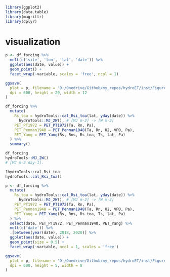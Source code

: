 ```r
library(ggplot2)
library(data.table)
library(magrittr)
library(dplyr)
```

# visualization

```r
p <- df_forcing %>% 
  melt(c('site', 'lon', 'lat', 'date')) %>% 
  ggplot(aes(date, value)) +
  geom_point() +
  facet_wrap(~variable, scales = 'free', ncol = 1)

ggsave(
  plot = p, filename = 'D:/Onedrive/Github/my_repos/hydroET/inst/Figures/Figure_df_forcing_ts.jpg',
  dpi = 600, height = 20, width = 12
)
```

```r
df_forcing %>% 
  mutate(
    Rs_toa = hydroTools::cal_Rsi_toa(lat, yday(date)) %>% 
      hydroTools::MJ_2W(), # [MJ m-2] -> [W m-2]
    PET_PT1972 = PET_PT1972(Ta, Rn, Pa),
    PET_Penman1948 = PET_Penman1948(Ta, Rn, U2, VPD, Pa),
    PET_Yang = PET_Yang(Rs, Rns, Rs_toa, Ts, lat, Pa)
  ) %>% 
  summary()

df_forcing
hydroTools::MJ_2W()
# ⁠[MJ m-2 day-1]⁠.

?hydroTools::cal_Rsi_toa
hydroTools::cal_Rsi_toa()
```

```r
p <- df_forcing %>% 
  mutate(
    Rs_toa = hydroTools::cal_Rsi_toa(lat, yday(date)) %>% 
      hydroTools::MJ_2W(), # [MJ m-2] -> [W m-2]
    PET_PT1972 = PET_PT1972(Ta, Rn, Pa),
    PET_Penman1948 = PET_Penman1948(Ta, Rn, U2, VPD, Pa),
    PET_Yang = PET_Yang(Rs, Rns, Rs_toa, Ts, lat, Pa)
  ) %>% 
  select(date, PET_PT1972, PET_Penman1948, PET_Yang) %>% 
  melt(c('date')) %>% 
  .[between(year(date), 2018, 2020)] %>% 
  ggplot(aes(date, value)) +
  geom_point(size = 0.5) +
  facet_wrap(~variable, ncol = 1, scales = 'free')

ggsave(
  plot = p, filename = 'D:/Onedrive/Github/my_repos/hydroET/inst/Figures/Figure_PET_ts.jpg',
  dpi = 600, height = 5, width = 8
)
```